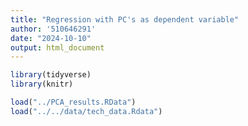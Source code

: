 ```yaml
---
title: "Regression with PC's as dependent variable"
author: '510646291'
date: "2024-10-10"
output: html_document
---
```

```r
library(tidyverse)
library(knitr)

load("../PCA_results.RData")
load("../../data/tech_data.Rdata")
```

```r

```


